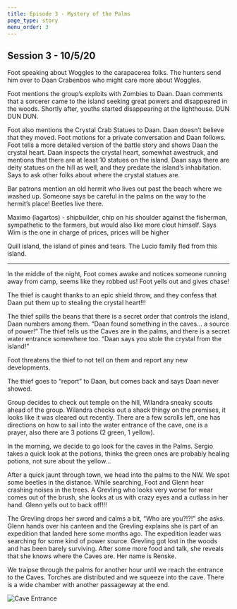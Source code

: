 ```yaml
---
title: Episode 3 - Mystery of the Palms
page_type: story
menu_order: 3
---
```


## Session 3 - 10/5/20

Foot speaking about Woggles to the carapacerea folks. The hunters send him over to Daan Crabenbos who might care more about Woggles.

Foot mentions the group’s exploits with Zombies to Daan. Daan comments that a sorcerer came to the island seeking great powers and disappeared in the woods. Shortly after, youths started disappearing at the lighthouse. DUN DUN DUN.

Foot also mentions the Crystal Crab Statues to Daan. Daan doesn’t believe that they moved. Foot motions for a private conversation and Daan follows. Foot tells a more detailed version of the battle story and shows Daan the crystal heart. Daan inspects the crystal heart, somewhat awestruck, and mentions that there are at least 10 statues on the island. Daan says there are deity statues on the hill as well, and they predate the island’s inhabitation. Says to ask other folks about where the crystal statues are.

Bar patrons mention an old hermit who lives out past the beach where we washed up. Someone says be careful in the palms on the way to the hermit’s place! Beetles live there.

Maximo (lagartos) - shipbuilder, chip on his shoulder against the fisherman, sympathetic to the farmers, but would also like more clout himself. Says Wim is the one in charge of prices, prices will be higher

Quill island, the island of pines and tears. The Lucio family fled from this island.

<hr />

In the middle of the night, Foot comes awake and notices someone running away from camp, seems like they robbed us! Foot yells out and gives chase!

The thief is caught thanks to an epic shield throw, and they confess that Daan put them up to stealing the crystal heart!!!

The thief spills the beans that there is a secret order that controls the island, Daan numbers among them. “Daan found something in the caves… a source of power!” The thief tells us the Caves are in the palms, and there is a secret water entrance somewhere too. “Daan says you stole the crystal from the island!”

Foot threatens the thief to not tell on them and report any new developments.

The thief goes to “report” to Daan, but comes back and says Daan never showed.

Group decides to check out temple on the hill, Wilandra sneaky scouts ahead of the group. Wilandra checks out a shack thingy on the premises, it looks like it was cleared out recently. There are a few scrolls left, one has directions on how to sail into the water entrance of the cave, one is a prayer, also there are 3 potions (2 green, 1 yellow).

In the morning, we decide to go look for the caves in the Palms. Sergio takes a quick look at the potions, thinks the green ones are probably healing potions, not sure about the yellow…

After a quick jaunt through town, we head into the palms to the NW. We spot some beetles in the distance. While searching, Foot and Glenn hear crashing noises in the trees. A Grevling who looks very worse for wear comes out of the brush, she looks at us with crazy eyes and a cutlass in her hand. Glenn yells out to back off!!!

The Grevling drops her sword and calms a bit, “Who are you?!?!” she asks. Glenn hands over his canteen and the Grevling explains she is part of an expedition that landed here some months ago. The expedition leader was searching for some kind of power source. Grevling got lost in the woods and has been barely surviving. After some more food and talk, she reveals that she knows where the Caves are. Her name is Renske.

We traipse through the palms for another hour until we reach the entrance to the Caves. Torches are distributed and we squeeze into the cave. There is a wide chamber with another passageway at the end.

![Cave Entrance](../../../images/story/gygalos_cave01.png)
